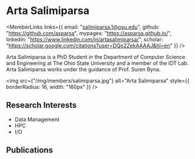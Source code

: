 
# Arta Salimiparsa

<div style={{display: 'flex', flexDirection: 'row'}}>

<div style={{flex: 1, display: 'flex', flexDirection: 'column'}}>

<MemberLinks
  links={{
    email: "salimiparsa.1@osu.edu",
    github: "https://github.com/asparsa",
    mypages: "https://asparsa.github.io/",
    linkedin: "https://www.linkedin.com/in/artasalimiparsa/",
    scholar: "https://scholar.google.com/citations?user=DQo2ZekAAAAJ&hl=en"
  }}
/>

Arta Salimiparsa is a PhD Student in the Department of Computer Science and Engineering at The Ohio State University and a member of the IDT Lab. Arta Salimiparsa works under the guidance of Prof. Suren Byna.

</div>

<div style={{paddingLeft: 32}}>

<img
  src={"/img/members/salimiparsa.jpg"}
  alt="Arta Salimiparsa"
  style={{ borderRadius: 16, width: "160px" }}
/>

</div>

</div>

## Research Interests

- Data Management
- HPC
- I/O

## Publications

<MemberPublications authorShortName="A. Salimiparsa" />